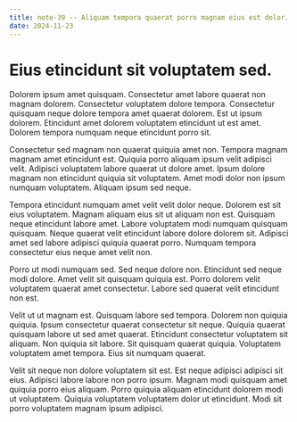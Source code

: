 ```yaml
---
title: note-39 -- Aliquam tempora quaerat porro magnam eius est dolor.
date: 2024-11-23
---
```


# Eius etincidunt sit voluptatem sed.

Dolorem ipsum amet quisquam. Consectetur amet labore quaerat non magnam dolorem. Consectetur voluptatem dolore tempora.
Consectetur quisquam neque dolore tempora amet quaerat dolorem. Est ut ipsum dolorem. Etincidunt amet dolorem voluptatem
etincidunt ut est amet. Dolorem tempora numquam neque etincidunt porro sit.

Consectetur sed magnam non quaerat quiquia amet non. Tempora magnam magnam amet etincidunt est. Quiquia porro aliquam
ipsum velit adipisci velit. Adipisci voluptatem labore quaerat ut dolore amet. Ipsum dolore magnam non etincidunt
quiquia sit voluptatem. Amet modi dolor non ipsum numquam voluptatem. Aliquam ipsum sed neque.

Tempora etincidunt numquam amet velit velit dolor neque. Dolorem est sit eius voluptatem. Magnam aliquam eius sit ut
aliquam non est. Quisquam neque etincidunt labore amet. Labore voluptatem modi numquam quisquam quisquam. Neque quaerat
velit etincidunt labore dolore dolorem sit. Adipisci amet sed labore adipisci quiquia quaerat porro. Numquam tempora
consectetur eius neque amet velit non.

Porro ut modi numquam sed. Sed neque dolore non. Etincidunt sed neque modi dolore. Amet velit sit quisquam quiquia est.
Porro dolorem velit voluptatem quaerat amet consectetur. Labore sed quaerat velit etincidunt non est.

Velit ut ut magnam est. Quisquam labore sed tempora. Dolorem non quiquia quiquia. Ipsum consectetur quaerat consectetur
sit neque. Quiquia quaerat quisquam labore ut sed amet quaerat. Etincidunt consectetur voluptatem sit aliquam. Non
quiquia sit labore. Sit quisquam quaerat quiquia. Voluptatem voluptatem amet tempora. Eius sit numquam quaerat.

Velit sit neque non dolore voluptatem sit est. Est neque adipisci adipisci sit eius. Adipisci labore labore non porro
ipsum. Magnam modi quisquam amet quiquia porro eius aliquam. Porro quiquia aliquam etincidunt dolorem modi ut
voluptatem. Quiquia voluptatem voluptatem dolor ut etincidunt. Modi sit porro voluptatem magnam ipsum adipisci.
